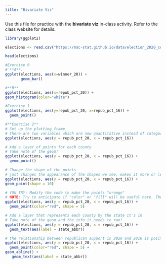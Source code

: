 ```yaml
---
title: "Bivariate Viz"
---
```


Use this file for practice with the **bivariate viz** in-class activity.  Refer to the class website for details.

```r
library(ggplot2)
```

```r
elections <- read.csv("https://mac-stat.github.io/data/election_2020_county.csv")
```

```r
head(elections)
```
```r
#Exercise 0
# **A**. 
ggplot(elections, aes(x=winner_20)) +
       geom_bar()
```
```r
#**B**
ggplot(elections, aes(x=repub_pct_20)) +
geom_histogram(color="white") 
```
```r
#Exercise 1
ggplot(elections, aes(y=repub_pct_20, x=repub_pct_16)) +
  geom_point()
```

```r
#**Exercise 2**
# Set up the plotting frame
# there are two variables which are now quantitative instead of categorical
ggplot(elections, aes(y = repub_pct_20, x = repub_pct_16))
```
```r
# Add a layer of points for each county
# Take note of the geom!
ggplot(elections, aes(y = repub_pct_20, x = repub_pct_16)) +
  geom_point()
```
```r
# Change the shape of the points
# just changes the appearance of the shapes we see, makes it more or less clear
ggplot(elections, aes(y = repub_pct_20, x = repub_pct_16)) +
geom_point(shape = 10)
```

```r
# YOU TRY: Modify the code to make the points "orange"
# NOTE: Try to anticipate if "color" or "fill" will be useful here. Then try both.
ggplot(elections, aes(y = repub_pct_20, x = repub_pct_16)) +
  geom_point(color="red", shape = 5)
```
```r
# Add a layer that represents each county by the state it's in
# Take note of the geom and the info it needs to run!
ggplot(elections, aes(y = repub_pct_20, x = repub_pct_16)) +
  geom_text(aes(label = state_abbr))
```
```r
# the relationship between republican support in 2020 and 2016 is positive, this can be seen with the upwards sloping curve, which is also supported by the line of best fit which is positive sloping as well. southern states eg Texas, Utah tend to deviate as these were more positively correlated and caused a positive result for 2020 from 2016
ggplot(elections, aes(y = repub_pct_20, x = repub_pct_16)) +
  geom_point(color="red", shape = 5) +
geom_abline() +
   geom_text(aes(label = state_abbr))

```




